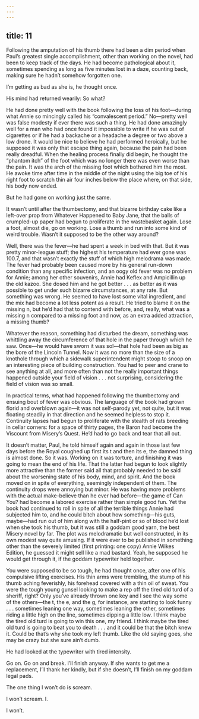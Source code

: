 ```yaml
---
---
---
```

title: 11
---




Following the amputation of his thumb there had been a dim period when Paul’s greatest single accomplishment, other than working on the novel, had been to keep track of the days. He had become pathological about it, sometimes spending as long as five minutes lost in a daze, counting back, making sure he hadn’t somehow forgotten one.

I’m getting as bad as she is, he thought once.

His mind had returned wearily: So what?

He had done pretty well with the book following the loss of his foot—during what Annie so mincingly called his “convalescent period.” No—pretty well was false modesty if ever there was such a thing. He had done amazingly well for a man who had once found it impossible to write if he was out of cigarettes or if he had a backache or a headache a degree or two above a low drone. It would be nice to believe he had performed heroically, but he supposed it was only that escape thing again, because the pain had been really dreadful. When the healing process finally did begin, he thought the “phantom itch” of the foot which was no longer there was even worse than the pain. It was the arch of the missing foot which bothered him the most. He awoke time after time in the middle of the night using the big toe of his right foot to scratch thin air four inches below the place where, on that side, his body now ended.

But he had gone on working just the same.

It wasn’t until after the thumbectomy, and that bizarre birthday cake like a left-over prop from Whatever Happened to Baby Jane, that the balls of crumpled-up paper had begun to proliferate in the wastebasket again. Lose a foot, almost die, go on working. Lose a thumb and run into some kind of weird trouble. Wasn’t it supposed to be the other way around?

Well, there was the fever—he had spent a week in bed with that. But it was pretty minor-league stuff; the highest his temperature had ever gone was 100.7, and that wasn’t exactly the stuff of which high melodrama was made. The fever had probably been caused more by his general run-down condition than any specific infection, and an oogy old fever was no problem for Annie; among her other souvenirs, Annie had Keflex and Ampicillin up the old kazoo. She dosed him and he got better . . . as better as it was possible to get under such bizarre circumstances, at any rate. But something was wrong. He seemed to have lost some vital ingredient, and the mix had become a lot less potent as a result. He tried to blame it on the missing n, but he’d had that to contend with before, and, really, what was a missing n compared to a missing foot and now, as an extra added attraction, a missing thumb?

Whatever the reason, something had disturbed the dream, something was whittling away the circumference of that hole in the paper through which he saw. Once—he would have sworn it was so!—that hole had been as big as the bore of the Lincoln Tunnel. Now it was no more than the size of a knothole through which a sidewalk superintendent might stoop to snoop on an interesting piece of building construction. You had to peer and crane to see anything at all, and more often than not the really important things happened outside your field of vision . . . not surprising, considering the field of vision was so small.

In practical terms, what had happened following the thumbectomy and ensuing bout of fever was obvious. The language of the book had grown florid and overblown again—it was not self-parody yet, not quite, but it was floating steadily in that direction and he seemed helpless to stop it. Continuity lapses had begun to proliferate with the stealth of rats breeding in cellar corners: for a space of thirty pages, the Baron had become the Viscount from Misery’s Quest. He’d had to go back and tear that all out.

It doesn’t matter, Paul, he told himself again and again in those last few days before the Royal coughed up first its t and then its e, the damned thing is almost done. So it was. Working on it was torture, and finishing it was going to mean the end of his life. That the latter had begun to look slightly more attractive than the former said all that probably needed to be said about the worsening state of his body, mind, and spirit. And the book moved on in spite of everything, seemingly independent of them. The continuity drops were annoying but minor. He was having more problems with the actual make-believe than he ever had before—the game of Can You? had become a labored exercise rather than simple good fun. Yet the book had continued to roll in spite of all the terrible things Annie had subjected him to, and he could bitch about how something—his guts, maybe—had run out of him along with the half-pint or so of blood he’d lost when she took his thumb, but it was still a goddam good yarn, the best Misery novel by far. The plot was melodramatic but well constructed, in its own modest way quite amusing. If it were ever to be published in something other than the severely limited (first printing: one copy) Annie Wilkes Edition, he guessed it might sell like a mad bastard. Yeah, he supposed he would get through it, if the goddam typewriter held together.

You were supposed to be so tough, he had thought once, after one of his compulsive lifting exercises. His thin arms were trembling, the stump of his thumb aching feverishly, his forehead covered with a thin oil of sweat. You were the tough young gunsel looking to make a rep off the tired old turd of a sheriff, right? Only you’ve already thrown one key and I see the way some of the others—the t, the e, and the g, for instance, are starting to look funny . . . sometimes leaning one way, sometimes leaning the other, sometimes riding a little high on the line, sometimes dipping a little low. I think maybe the tired old turd is going to win this one, my friend. I think maybe the tired old turd is going to beat you to death . . . and it could be that the bitch knew it. Could be that’s why she took my left thumb. Like the old saying goes, she may be crazy but she sure ain’t dumb.

He had looked at the typewriter with tired intensity.

Go on. Go on and break. I’ll finish anyway. If she wants to get me a replacement, I’ll thank her kindly, but if she doesn’t, I’ll finish on my goddam legal pads.

The one thing I won’t do is scream.

I won’t scream. I.

I won’t.